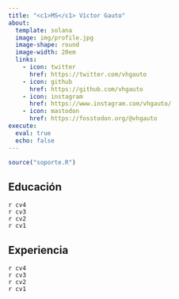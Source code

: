 ```yaml
---
title: "<c1>MS</c1> Víctor Gauto"
about:
  template: solana
  image: img/profile.jpg
  image-shape: round
  image-width: 20em
  links:
    - icon: twitter
      href: https://twitter.com/vhgauto
    - icon: github
      href: https://github.com/vhgauto
    - icon: instagram
      href: https://www.instagram.com/vhgauto/
    - icon: mastodon
      href: https://fosstodon.org/@vhgauto
execute: 
  eval: true
  echo: false
---
```


```r
source("soporte.R")
```

## Educación

`r cv4`
<br>
`r cv3`
<br>
`r cv2`
<br>
`r cv1`

## Experiencia

`r cv4`
<br>
`r cv3`
<br>
`r cv2`
<br>
`r cv1`
